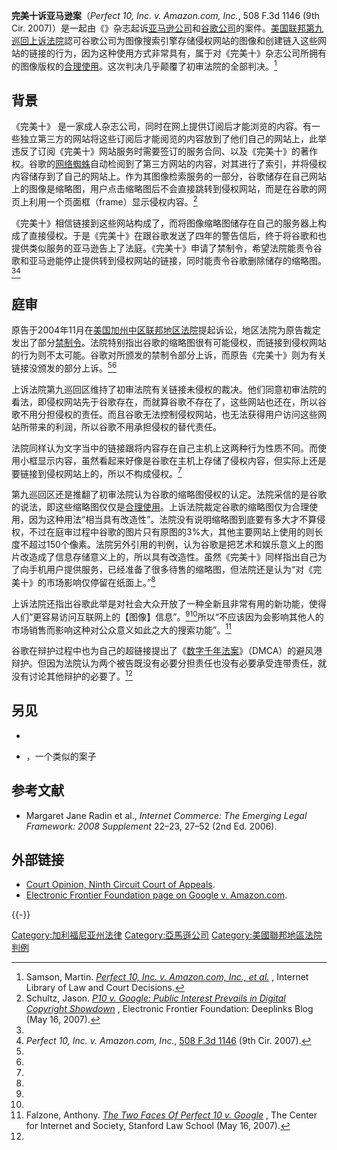 <!--
{{Infobox case
  |Litigants=Perfect 10, Inc. v. Amazon.com, Inc.
  |Court=United States Court of Appeals for the Ninth Circuit
  |CourtSeal=[[File:US-CourtOfAppeals-9thCircuit-Seal.svg|150px]]
  |ArgueDate=November 15
  |ArgueYear=2006
  |DecideDate=May 16
  |DecideYear=2007
  |FullName=Perfect 10, Inc. v. Amazon.com, Inc. and A9.com Inc. and Google Inc.
  |Citations=508 F.3d 1146
  |Prior=
  |Subsequent=
  |Holding=
  |Judges=[[Cynthia_Holcomb_Hall|Cynthia Holcomb Hall]], [[Michael_Daly_Hawkins|Michael Daly Hawkins]], and [[Sandra_S._Ikuta|Sandra S. Ikuta]]
  |Majority=Ikuta
  |JoinMajority=Hall, Hawkins
  |LawsApplied=
}}
-->
{{legal}}
'''完美十诉亚马逊案'''（''Perfect 10, Inc. v. Amazon.com, Inc.'', 508 F.3d 1146 (9th Cir. 2007)）是一起由《{{link-en|完美十|Perfect 10 (magazine)}}》杂志起诉[[亚马逊公司|亚马逊公司]]和[[谷歌公司|谷歌公司]]的案件。[[美国联邦第九巡回上诉法院|美国联邦第九巡回上诉法院]]認可谷歌公司为图像搜索引擎存储侵权网站的图像和创建链入这些网站的链接的行为，因为这种使用方式非常具有{{link-en|改造性|transformativeness}}，属于对《完美十》杂志公司所拥有的图像版权的[[合理使用|合理使用]]。这次判决几乎颠覆了初审法院的全部判决。<ref name="internetlibrary">Samson, Martin. ''[http://www.internetlibrary.com/cases/lib_case476.cfm Perfect 10, Inc. v. Amazon.com, Inc., et al.] {{Wayback|url=http://www.internetlibrary.com/cases/lib_case476.cfm |date=20140308042617 }}'', Internet Library of Law and Court Decisions.</ref>

==背景==
《完美十》 是一家成人杂志公司，同时在网上提供订阅后才能浏览的内容。有一些独立第三方的网站将这些订阅后才能阅览的内容放到了他们自己的网站上，此举违反了订阅《完美十》网站服务时需要签订的服务合同、以及《完美十》的著作权。谷歌的[[网络蜘蛛|网络蜘蛛]]自动检阅到了第三方网站的内容，对其进行了索引，并将侵权内容储存到了自己的网站上。作为其图像检索服务的一部分，谷歌储存在自己网站上的图像是缩略图，用户点击缩略图后不会直接跳转到侵权网站，而是在谷歌的网页上利用一个页面框（frame）显示侵权内容。<ref name="effpublicinterestprevails">Schultz, Jason. ''[http://www.eff.org/deeplinks/2007/05/p10-v-google-public-interest-prevails-digital-copyright-showdown P10 v. Google: Public Interest Prevails in Digital Copyright Showdown] {{Wayback|url=http://www.eff.org/deeplinks/2007/05/p10-v-google-public-interest-prevails-digital-copyright-showdown |date=20140309171334 }}'', Electronic Frontier Foundation: Deeplinks Blog (May 16, 2007).</ref>

《完美十》相信链接到这些网站构成了{{link-en|间接著作权侵权|secondary copyright infringement}}，而将图像缩略图储存在自己的服务器上构成了直接侵权。于是《完美十》在跟谷歌发送了四年的警告信后，终于将谷歌和也提供类似服务的亚马逊告上了法庭。《完美十》申请了禁制令，希望法院能责令谷歌和亚马逊能停止提供转到侵权网站的链接，同时能责令谷歌删除储存的缩略图。<ref name="internetlibrary" /><ref name="courtopinion">''Perfect 10, Inc. v. Amazon.com, Inc.'', [http://www.ca9.uscourts.gov/datastore/opinions/2007/12/03/0655405.pdf 508 F.3d 1146] {{Wayback|url=http://www.ca9.uscourts.gov/datastore/opinions/2007/12/03/0655405.pdf |date=20120425131108 }} (9th Cir. 2007).</ref>

==庭审==
原告于2004年11月在[[美国加州中区联邦地区法院|美国加州中区联邦地区法院]]提起诉讼，地区法院为原告裁定发出了部分[[禁制令|禁制令]]。法院特别指出谷歌的缩略图很有可能侵权，而链接到侵权网站的行为则不太可能。谷歌对所颁发的禁制令部分上诉，而原告《完美十》则为有关链接没颁发的部分上诉。<ref name="internetlibrary" /><ref name="courtopinion" />

上诉法院第九巡回区维持了初审法院有关链接未侵权的裁决。他们同意初审法院的看法，即侵权网站先于谷歌存在，而就算谷歌不存在了，这些网站也还在，所以谷歌不用分担侵权的责任。而且谷歌无法控制侵权网站，也无法获得用户访问这些网站所带来的利润，所以谷歌不用承担侵权的替代责任。

法院同样认为文字当中的链接跟将内容存在自己主机上这两种行为性质不同。而使用小框显示内容，虽然看起来好像是谷歌在主机上存储了侵权内容，但实际上还是要链接到侵权网站上的，所以不构成侵权。<ref name="effpublicinterestprevails" />

第九巡回区还是推翻了初审法院认为谷歌的缩略图侵权的认定。法院采信的是谷歌的说法，即这些缩略图仅仅是[[合理使用|合理使用]]。上诉法院裁定谷歌的缩略图仅为合理使用，因为这种用法“相当具有改造性”。法院没有说明缩略图到底要有多大才不算侵权，不过在庭审过程中谷歌的图片只有原图的3%大，其他主要网站上使用的则长度不超过150个像素。法院另外引用{{link-en|Kelly v. Arriba Soft Corporation|Kelly v. Arriba Soft Corporation}}的判例，认为谷歌是把艺术和娱乐意义上的图片改造成了信息存储意义上的，所以具有改造性。虽然《完美十》同样指出自己为了向手机用户提供服务，已经准备了很多待售的缩略图，但法院还是认为“对《完美十》的市场影响仅停留在纸面上。”<ref name="courtopinion" />

上诉法院还指出谷歌此举是对社会大众开放了一种全新且非常有用的新功能，使得人们“更容易访问互联网上的【图像】信息”。<ref name="internetlibrary" /><ref name="courtopinion" />所以“不应该因为会影响其他人的市场销售而影响这种对公众意义如此之大的搜索功能”。<ref name="centerinternetsociety">Falzone, Anthony. ''[http://cyberlaw.stanford.edu/node/5409 The Two Faces Of Perfect 10 v. Google] {{Wayback|url=http://cyberlaw.stanford.edu/node/5409 |date=20090419233727 }}'', The Center for Internet and Society, Stanford Law School (May 16, 2007).</ref>

谷歌在辩护过程中也为自己的超链接提出了《[[数字千年法案|数字千年法案]]》（DMCA）的避风港辩护。但因为法院认为两个被告既没有必要分担责任也没有必要承受连带责任，就没有讨论其他辩护的必要了。<ref name="internetlibrary" />

==另见==
* {{link-en|著作权意义上的超链接与页面框|Copyright aspects of hyperlinking and framing}}
*{{link-en|IO Group, Inc. v. Veoh Networks, Inc.|IO Group, Inc. v. Veoh Networks, Inc.}}，一个类似的案子

== 参考文献 ==
{{Reflist}}
* Margaret Jane Radin et al., ''Internet Commerce:  The Emerging Legal Framework: 2008 Supplement'' 22–23, 27–52 (2nd Ed. 2006).

== 外部链接 ==
* [http://www.ca9.uscourts.gov/datastore/opinions/2007/12/03/0655405.pdf Court Opinion, Ninth Circuit Court of Appeals]{{Wayback|url=http://www.ca9.uscourts.gov/datastore/opinions/2007/12/03/0655405.pdf |date=20120425131108 }}.
* [http://www.eff.org/cases/perfect-10-v-google Electronic Frontier Foundation page on Google v. Amazon.com]{{Wayback|url=http://www.eff.org/cases/perfect-10-v-google |date=20140309160131 }}.
{{-}}
{{Amazon}}

[[Category:加利福尼亚州法律|Category:加利福尼亚州法律]]
[[Category:亞馬遜公司|Category:亞馬遜公司]]
[[Category:美國聯邦地區法院判例|Category:美國聯邦地區法院判例]]